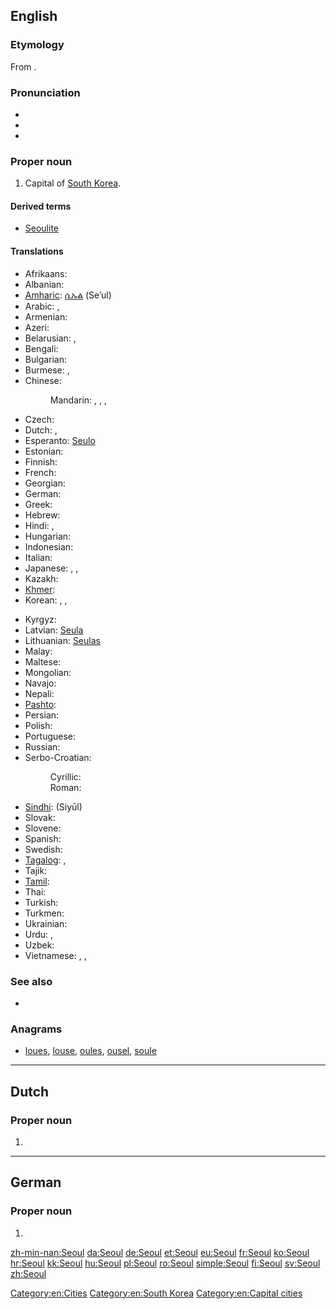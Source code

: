 {{also|Séoul}}
==English==

===Etymology===
From {{etyl|ko|en}} {{term|서울|tr=seoul|lang=ko}}.

===Pronunciation===
* {{X-SAMPA|/s@Ul/}}
* {{rhymes|əʊl}}
* {{homophones|sole|soul}}

===Proper noun===
{{en-proper noun}}

# Capital of [[South Korea]].

====Derived terms====
* [[Seoulite]]

====Translations====
{{trans-top|capital of South Korea}}
* Afrikaans: {{t|af|Seoel}}
* Albanian: {{t|sq|Seoul}}
* [[Amharic]]: [[ሴኡል]] (Se’ul)
* Arabic: {{t-|ar|سيئول|m|tr=siʾūl}}, {{t-|ar|سيول|m|tr=siyuul}}
* Armenian: {{t-|hy|Սեուլ|tr=Seul}}
* Azeri: {{t|az|Seul}}
* Belarusian: {{t-|be|Сеул|m|tr=Seúl|xs=Belarusian}}, {{t|be|Сэул|m|tr=Seúl|sc=Cyrl}}
* Bengali: {{t|bn|সিওল|tr=Siol|sc=Beng|xs=Bengali}}
* Bulgarian: {{t|bg|Сеул|m|tr=Seúl|sc=Cyrl}}
* Burmese: {{t|my|ဆီယူ|tr=shiyu|sc=Mymr}}, {{t|my|ဆိုးလ်မြို့|sc=Mymr}}
* Chinese:
*: Mandarin: {{t-|cmn|首爾|sc=Hani}}, {{t-|cmn|首尔|tr=Shǒu’ěr|sc=Hani}}, {{t-|cmn|漢城|sc=Hani}}, {{t-|cmn|汉城|tr=Hànchéng|sc=Hani}}
* Czech: {{t-|cs|Soul|m}}
* Dutch: {{t|nl|Seoul|n}}, {{qualifier|Flemish}} {{t|nl|Seoel|n}}
* Esperanto: [[Seulo]]
* Estonian: {{t+|et|Sŏul}}
* Finnish: {{t+|fi|Soul}}
* French: {{t+|fr|Séoul|m}}
* Georgian: {{t|ka|სეული|tr=seuli|sc=Geor|xs=Georgian}}
* German: {{t+|de|Seoul|n}}
* Greek: {{t|el|Σεούλ|tr=Seoúl}}
* Hebrew: {{t|he|סיאול|tr=si’ūl}}
* Hindi: {{t|hi|सिऊल|tr=siūl|xs=Hindi}}, {{t|hi|सियूल|tr=siyūl|xs=Hindi}}
* Hungarian: {{t+|hu|Szöul}}
* Indonesian: {{t|id|Seoul}}
* Italian: {{t-|it|Seul|f}}
* Japanese: {{t-|ja|ソウル|tr=Souru}}, {{t-|ja|京城|tr=けいじょう, Keijō}}, {{qualifier|obsolete}} {{t-|ja|漢城|tr=かんじょう, Kanjō}}
* Kazakh: {{t|kk|Сеул|tr=Seul|sc=Cyrl}}
* [[Khmer]]: {{t|km|សេអ៊ូល|tr=see’uul|sc=Khmr}}
* Korean: {{t+|ko|서울|tr=Seoul|sc=Hang}}, {{t|ko|서울특별시|tr=서울特別市,Seoul-teuk-byeol-si|sc=Kore}}, {{t|ko|서울시|tr=seoul-si,서울市|sc=Kore}}
{{trans-mid}}
* Kyrgyz: {{t|ky|Сеул|tr=Seul|sc=Cyrl}}
* Latvian: [[Seula]]
* Lithuanian: [[Seulas]]
* Malay: {{t|ms|Seoul}}
* Maltese: {{t-|mt|Seul|xs=Maltese}}
* Mongolian: {{t-|mn|Сөүл|tr=Söül|sc=Cyrl|xs=Mongolian}}
* Navajo: {{tø|nv|Sééʼool}}
* Nepali: {{t|ne|सिउल|tr=siul|sc=Deva}}
* [[Pashto]]: {{t|ps|سېول|tr=Seūl|sc=ps-Arab|xs=Pashto}}
* Persian: {{t-|fa|سئول|tr=Se'ul|xs=Persian}}
* Polish: {{t+|pl|Seul|m}}
* Portuguese: {{t-|pt|Seul}}
* Russian: {{t-|ru|Сеул|m|tr=Seúl}}
* Serbo-Croatian:
*: Cyrillic: {{t|sh|Сеул|m|sc=Cyrl}}
*: Roman: {{t|sh|Seul|m}}
* [[Sindhi]]: {{sd-Arab|[[سيول]]}} (Siyūl)
* Slovak: {{t|sk|Soul|m}}
* Slovene: {{t|sl|Seul|m}}
* Spanish: {{t+|es|Seúl|m}}
* Swedish: {{t+|sv|Söul}}
* [[Tagalog]]: {{t|tl|Seúl}}, {{t|tl|Seyúl}}
* Tajik: {{t|tg|Сеул|tr=Seul|sc=Cyrl}}
* [[Tamil]]: {{t|ta|சியோல்|tr=Čiyōl|xs=Tamil}}
* Thai: {{t+|th|โซล|tr=Sōn}}
* Turkish: {{t-|tr|Seul}}
* Turkmen: {{t|tk|Seul}}
* Ukrainian: {{t-|uk|Сеул|m|tr=Seúl|xs=Ukrainian}}
* Urdu: {{t|ur|سیئول|tr=siyūl|xs=Urdu}}, {{t|ur|سیول|tr=seūl|xs=Urdu}}
* Uzbek: {{t|uz|Seul}}
* Vietnamese: {{t|vi|Xơ-un|xs=Vietnamese}}, {{t|vi|Xê-un|xs=Vietnamese}}, {{t-|vi|Seoul|xs=Vietnamese}}
{{trans-bottom}}

===See also===
* {{pedia}}

===Anagrams===
* [[loues#English|loues]], [[louse#English|louse]], [[oules#English|oules]], [[ousel#English|ousel]], [[soule#English|soule]]

[[Category:en:Cities]]
[[Category:en:South Korea]]

----

==Dutch==

===Proper noun===
{{nl-proper noun}}

# {{l|en|Seoul}}

----

==German==

===Proper noun===
{{de-proper noun}}

# {{l|en|Seoul}}

[[Category:en:Capital cities]]

[[zh-min-nan:Seoul]]
[[da:Seoul]]
[[de:Seoul]]
[[et:Seoul]]
[[eu:Seoul]]
[[fr:Seoul]]
[[ko:Seoul]]
[[hr:Seoul]]
[[kk:Seoul]]
[[hu:Seoul]]
[[pl:Seoul]]
[[ro:Seoul]]
[[simple:Seoul]]
[[fi:Seoul]]
[[sv:Seoul]]
[[zh:Seoul]]